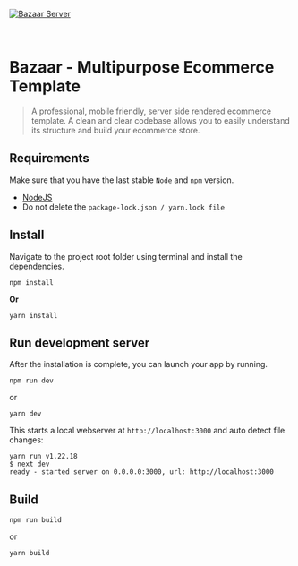 [![Bazaar Server](https://ui-lib.com/wp-content/uploads/2023/10/bazaar-server.jpg 'Get Bazaar Server Solution')](https://server.getbazaar.io/)

<br />

# Bazaar - Multipurpose Ecommerce Template

> A professional, mobile friendly, server side rendered ecommerce template. A clean and clear codebase allows you to easily understand its structure and build your ecommerce store.

## Requirements

Make sure that you have the last stable `Node` and `npm` version.

- [NodeJS](https://nodejs.org/en/download/)
- Do not delete the `package-lock.json / yarn.lock file`

## Install

Navigate to the project root folder using terminal and install the dependencies.

```shell copy
npm install
```

**Or**

```shell copy
yarn install
```

## Run development server

After the installation is complete, you can launch your app by running.

```shell copy
npm run dev
```

or

```shell copy
yarn dev
```

This starts a local webserver at `http://localhost:3000` and auto detect file changes:

```shell
yarn run v1.22.18
$ next dev
ready - started server on 0.0.0.0:3000, url: http://localhost:3000
```

## Build

```shell
npm run build
```

or

```shell
yarn build
```
